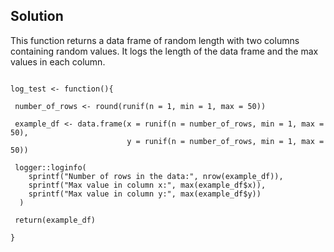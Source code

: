 ## Solution

This function returns a data frame of random length with two columns containing random values. It logs the length of the data frame and the max values in each column.

```

log_test <- function(){
 
 number_of_rows <- round(runif(n = 1, min = 1, max = 50))
 
 example_df <- data.frame(x = runif(n = number_of_rows, min = 1, max = 50),
                          y = runif(n = number_of_rows, min = 1, max = 50))
  
 logger::loginfo(
    sprintf("Number of rows in the data:", nrow(example_df)),
    sprintf("Max value in column x:", max(example_df$x)),
    sprintf("Max value in column y:", max(example_df$y))
  )
 
 return(example_df)
                          
}



```
